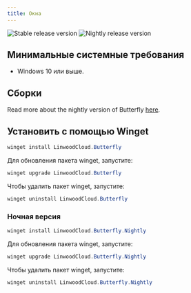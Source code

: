 ```yaml
---
title: Окна
---
```


![Stable release version](https://img.shields.io/badge/dynamic/yaml?color=c4840d&label=Stable&query=%24.version&url=https%3A%2F%2Fraw.githubusercontent.com%2FLinwoodDev%2Fbutterfly%2Fstable%2Fapp%2Fpubspec.yaml&style=for-the-badge)
![Nightly release version](https://img.shields.io/badge/dynamic/yaml?color=f7d28c&label=Nightly&query=%24.version&url=https%3A%2F%2Fraw.githubusercontent.com%2FLinwoodDev%2Fbutterfly%2Fnightly%2Fapp%2Fpubspec.yaml&style=for-the-badge)


## Минимальные системные требования

- Windows 10 или выше.

## Сборки

<Tabs>
<TabItem label="Stable">
  <CardGrid>
    <DownloadButton after="/downloads/post-windows" href="https://github.com/LinwoodDev/butterfly/releases/download/stable/linwood-butterfly-windows-setup-x86_64.exe" title="Setup"/>
    <DownloadButton after="/downloads/post-windows" href="https://github.com/LinwoodDev/butterfly/releases/download/stable/linwood-butterfly-windows-x86_64.zip" title="Portable"/>
  </CardGrid>
</TabItem>
<TabItem label="Nightly">
  <CardGrid>
    <DownloadButton after="/downloads/post-windows" href="https://github.com/LinwoodDev/butterfly/releases/download/nightly/linwood-butterfly-windows-setup-x86_64.exe" title="Setup"/>
    <DownloadButton after="/downloads/post-windows" href="https://github.com/LinwoodDev/butterfly/releases/download/nightly/linwood-butterfly-windows-x86_64.zip" title="Portable"/>
  </CardGrid>
</TabItem>
</Tabs>

Read more about the nightly version of Butterfly [here](/nightly).

## Установить с помощью Winget

```powershell
winget install LinwoodCloud.Butterfly
```

Для обновления пакета winget, запустите:

```powershell
winget upgrade LinwoodCloud.Butterfly
```

Чтобы удалить пакет winget, запустите:

```powershell
winget uninstall LinwoodCloud.Butterfly
```

### Ночная версия

```powershell
winget install LinwoodCloud.Butterfly.Nightly
```

Для обновления пакета winget, запустите:

```powershell
winget upgrade LinwoodCloud.Butterfly.Nightly
```

Чтобы удалить пакет winget, запустите:

```powershell
winget uninstall LinwoodCloud.Butterfly.Nightly
```
